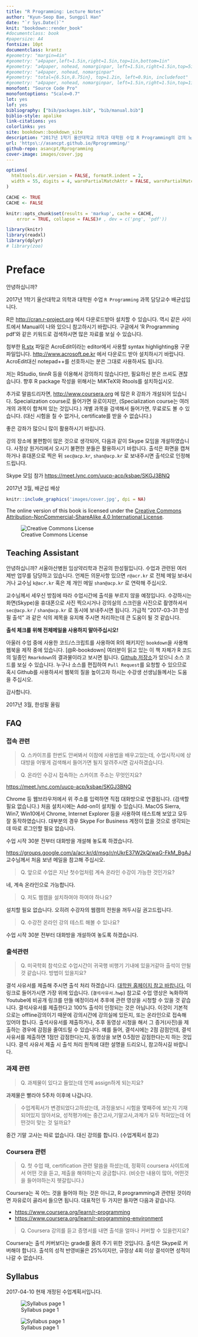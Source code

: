 ```yaml
--- 
title: "R Programming: Lecture Notes"
author: "Kyun-Seop Bae, Sungpil Han"
date: "`r Sys.Date()`"
knit: "bookdown::render_book"
#documentclass: book
#papersize: A4
fontsize: 10pt
documentclass: krantz
#geometry: "margin=4in"               
#geometry: "a4paper,left=1.5in,right=1.5in,top=1in,bottom=1in"
#geometry: "a4paper, nohead, nomarginpar, left=1.5in,right=1.5in,top=5in,bottom=3in,foot=1in"
#geometry: "a4paper, nohead, nomarginpar"
#geometry: "total={6.5in,8.75in}, top=1.2in, left=0.9in, includefoot"
#geometry: "a4paper, nohead, nomarginpar, left=1.5in,right=1.5in,top=1in,bottom=1in, includeheadfoot"
monofont: "Source Code Pro"
monofontoptions: "Scale=0.7"
lot: yes
lof: yes
bibliography: ["bib/packages.bib", "bib/manual.bib"]
biblio-style: apalike
link-citations: yes
colorlinks: yes
site: bookdown::bookdown_site
description: "2017년 1학기 울산대학교 의학과 대학원 수업 R Programming의 강의 노트입니다."
url: 'https\://asancpt.github.io/Rprogramming/'
github-repo: asancpt/Rprogramming
cover-image: images/cover.jpg
---
```


```r
options(
  htmltools.dir.version = FALSE, formatR.indent = 2,
  width = 55, digits = 4, warnPartialMatchAttr = FALSE, warnPartialMatchDollar = FALSE
)

CACHE <- TRUE
CACHE <- FALSE

knitr::opts_chunk$set(results = 'markup', cache = CACHE, 
    error = TRUE, collapse = FALSE)# , dev = c('png', 'pdf'))

library(knitr)
library(readxl)
library(dplyr)
# library(zoo)
```

# Preface {-}

안녕하십니까? 

2017년 1학기 울산대학교 의학과 대학원 수업 `R Programming` 과목 담당교수 배균섭입니다. 

R은 <http://cran.r-project.org> 에서 다운로드받아 설치할 수 있습니다. 
역시 같은 사이트에서 Manual이 나와 있으니 참고하시기 바랍니다. 
구글에서 ‘R Programming pdf’와 같은 키워드로 검색하시면 많은 자료를 보실 수 있습니다.

첨부한 [R.stx](https://groups.google.com/a/acr.kr/group/r/attach/409db97bf453a/R.stx?part=0.1&authuser=0) 파일은 AcroEdit이라는 editor에서 사용할 syntax highlighting용 구문 파일입니다. 
<http://www.acrosoft.pe.kr> 에서 다운로드 받아 설치하시기 바랍니다.
AcroEdit대신 notepad++를 선호하시는 분은 그대로 사용하셔도 됩니다.

저는 RStudio, tinnR 등을 이용해서 강의하지 않습니다만, 필요하신 분은 쓰셔도 괜찮습니다. 
향후 R package 작성을 위해서는 MiKTeX와 Rtools를 설치하십시오.

추가로 말씀드리자면, <http://www.coursera.org> 에 많은 R 강좌가 개설되어 있습니다. 
Specialization course로 들어가면 유로이지만, 
(Specialization course는 여러 개의 과목이 합쳐져 있는 것입니다.) 
개별 과목을 검색해서 들어가면, 무료로도 볼 수 있습니다. 
(대신 시험을 칠 수 없거나, certificate를 받을 수 없습니다.)

좋은 강좌가 많으니 많이 활용하시기 바립니다.

강의 장소에 불편함이 많은 것으로 생각되어, 다음과 같이 Skype 모임을 개설하였습니다. 
사정상 원거리에서 오시기 불편한 분들은 활용하시기 바랍니다. 
출석은 화면을 캡쳐하거나 휴대폰으로 찍은 뒤 `sec@acp.kr`, `shan@acp.kr` 로 보내주시면 출석으로 인정해 드립니다.

Skype 모임 참가 <https://meet.lync.com/uucp-acp/ksbae/SKGJ3BNQ>

2017년 3월, 배균섭 배상

```r
knitr::include_graphics('images/cover.jpg', dpi = NA)
```

The online version of this book is licensed under the [Creative Commons Attribution-NonCommercial-ShareAlike 4.0 International License](http://creativecommons.org/licenses/by-nc-sa/4.0/). 

![Creative Commons License](images/by-nc-sa.png)  

## Teaching Assistant {-}

안녕하십니까? 서울아산병원 임상약리학과 전공의 한성필입니다. 
수업과 관련된 여러 제반 업무를 담당하고 있습니다. 
언제든 의문사항 있으면 `r@acr.kr` 로 전체 메일 보내시거나 교수님 `k@acr.kr` 혹은 제 개인 메일 `shan@acp.kr` 로 연락해 주십시오.

교수님께서 세우신 방침에 따라 수업시간에 출석을 부르지 않을 예정입니다. 
수강하시는 화면(Skype)을 휴대폰으로 사진 찍으시거나 강의실의 스크린을 사진으로 촬영하셔서 `sec@acp.kr` / `shan@acp.kr` 로 동시에 보내주시면 됩니다. 
가급적 "2017-03-31 한성필 출석" 과 같은 식의 제목을 유지해 주시면 처리하는데 큰 도움이 될 것 같습니다.

**출석 체크를 위해 전체메일을 사용하지 말아주십시오!**

아울러 수업 중에 사용한 코드/스크립트를 사용하여 R의 패키지인 `bookdown`을 사용해 웹북을 제작 중에 있습니다. [@R-bookdown] \index{bookdown}
여러분이 읽고 있는 이 책 자체가 R 코드의 일종인 `Rmarkdown`의 결과물이라고 보시면 됩니다. 
[Github 저장소](https://github.com/asancpt/Rprogramming)가 있으니 소스 코드를 보실 수 있습니다. 
누구나 소스를 편집하여 `Pull Request`를 요청할 수 있으므로 혹시 Github를 사용하셔서 웹북의 질을 높이고자 하시는 수강생 선생님들께서는 도움을 주십시오. \index{Github}
<!-- 혹은 웹북의 각 페이지 아래쪽에 Disqus 창을 달아놓았으므로, 궁금한 점을 메모로 남겨주셔도 좋습니다. \index{disqus} -->

감사합니다.

2017년 3월, 한성필 올림

## FAQ {-}

### 접속 관련 {-}

> Q. 스카이프를 한번도 안써봐서 이참에 사용법을 배우고있는데, 수업시작시에 상대방을 어떻게 검색해서 들어가면 될지 알려주시면 감사하겠습니다.

> Q. 온라인 수강시 접속하는  스카이프 주소는 무엇인지요?

<https://meet.lync.com/uucp-acp/ksbae/SKGJ3BNQ>

Chrome 등 웹브라우저에서 위 주소를 입력하면 직접 대화방으로 연결됩니다. (검색할 필요 없습니다.) 처음 설치시에는 Add-on이 설치될 수 있습니다. MacOS Sierra, Win7, Win10에서 Chrome, Internet Explorer 등을 사용하여 테스트해 보았고 모두 잘 동작하였습니다. 대부분의 경우 Skype For Business 계정이 없을 것으로 생각되는데  따로 로그인할 필요 없습니다.

수업 시작 30분 전부터 대화방을 개설해 놓도록 하겠습니다.

<https://groups.google.com/a/acr.kr/d/msg/r/nUkrE37W2kQ/waG-FkM_BgAJ> 교수님께서 처음 보낸 메일을 참고해 주십시오.

> Q. 앞으로 수업은 지난 첫수업처럼 계속 온라인 수강이 가능한 것인가요?

네, 계속 온라인으로 가능합니다. 

> Q. 저도 웹캠을 설치하여야 하여야 하나요?

설치할 필요 없습니다. 오히려 수강자의 웹캠의 전원을 꺼두시길 권고드립니다.

> Q. 수강전 온라인 강의 테스트 해볼 수 있나요?

수업 시작 30분 전부터 대화방을 개설하여 놓도록 하겠습니다.

### 출석관련 {-}

> Q. 미국학회 참석으로 수업시간이 귀국행 비행기 기내에 있을거같아 출석이 안될것 같습니다. 방법이 있을지요?

결석 사유서를 제출해 주시면 출석 처리 하겠습니다. [대학원 홈페이지 참고 바랍니다.](http://www.medulsan.ac.kr/graduate/?mid=72&curpage=files)  이 링크로 들어가시면 가장 위에 있습니다. (`결석사유서.hwp`) 
참고로 수업 영상은 녹화하여 Youtube에 비공개 링크를 만들 예정이라서 추후에 관련 영상을 시청할 수 있을 것 같습니다.
결석사유서를 제출한다고 100% 출석이 인정되는 것은 아닙니다. 
이것이 기본적으로는 offline강의이기 때문에 강의시간에 강의실에 있든지, 또는 온라인으로 접속해 있어야 합니다. 
출석사유서를 제출하거나, 추후 동영상 시청을 해서 그 증거(사진)을 제출하는 경우에 감점을 줄여드릴 수 있습니다. 예를 들어, 결석시에는 2점 감점인데, 결석사유서를 제출하면 1점만 감점한다는지, 동영상을 보면 0.5점만 감점한다는지 하는 것입니다. 
결석 사유서 제출 시 출석 처리 원칙에 대한 설명을 드리오니, 참고하시길 바랍니다.

### 과제 관련 {-}

> Q. 과제물이 있다고 들었는데 언제 assign하게 되는지요?

과제물은 빨라야 5주차 이후에 나갑니다.

> 수업계획서가 변경되었다고하셨는데, 과정을보니 시험을 몇째주에 보는지 기재되어있지 않아서요, 성적평가에는 중간고사,기말고사,과제가 모두 적혀있는데
어떤것이 맞는 것 일까요?

중간 기말 고사는 따로 없습니다. 대신 강의를 합니다. (수업계획서 참고)

### Coursera 관련 {-}

> Q. 첫 수업 때, certification 관련 말씀을 하셨는데, 정확히 coursera 사이트에서 어떤 것을 듣고, 제출을 해야하는지 궁금합니다.
(비슷한 내용이 많아, 어떤것을 들어야하는지 헷갈립니다.) \index{Coursera}

Coursera는 꼭 어느 것을 들어야 하는 것은 아니고, R programming과 관련된 것이라면 자유로이 골라서 들으면 됩니다. 대표적인 두 가지만 들자면 다음과 같습니다.
 
- <https://www.coursera.org/learn/r-programming>
- <https://www.coursera.org/learn/r-programming-environment>

> Q. Coursera 강의를 듣고 증명서를 내면 출석을 얼마나 커버할 수 있을런지요?

Coursera는 출석 커버보다는 grade를 올려 주기 위한 것입니다. 출석은 Skype로 커버해야 합니다. 출석의 성적 반영비율은 25%이지만, 규정상 4회 이상 결석이면 성적이 나갈 수 없습니다.

## Syllabus {-}

2017-04-10 현재 개정된 수업계획서입니다.

![Syllabus page 1](inst/syllabus/syllabus_rev-0.png)

![Syllabus page 1](inst/syllabus/syllabus_rev-1.png)

\mainmatter

